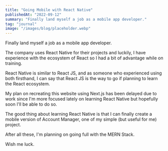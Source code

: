 ```yaml
---
title: "Going Mobile with React Native"
publishedAt: "2022-09-12"
summary: "Finally land myself a job as a mobile app developer."
tag: "journal"
image: "/images/blog/placeholder.webp"
---
```


Finally land myself a job as a mobile app developer.

The company uses React Native for their projects and luckily, I have experience with the ecosystem of React so I had a bit of advantage while on training.

React Native is similar to React JS, and as someone who experienced using both firsthand, I can say that React JS is the way to go if planning to learn the React ecosystem.

My plan on recreating this website using Next.js has been delayed due to work since I'm more focused lately on learning React Native but hopefully soon I'll be able to do so.

The good thing about learning React Native is that I can finally create a mobile version of Account Manager, one of my simple (but useful for me) project.

After all these, I'm planning on going full with the MERN Stack.

Wish me luck.
